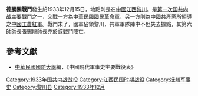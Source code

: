 {{Infobox Military Conflict|
campaign=|
image=|
caption=|
conflict=德勝關戰鬥|
partof=[[第一次国共内战|第一次国共内战]]|
date=1933年12月15日|
place=[[中國|中國]]江西黎川|
result=中國紅軍6師長[[張錫龍|張錫龍]]陣亡及13師參謀長陣亡，共傷亡千餘人，被俘五百人，國軍傷亡八百人|
combatant1=中華民國國民革命軍6師周碞部、11師黃維部、96師蕭致平部|
combatant2=13師、6師、14師| 
commander1=[[周碞|周碞]]、[[黃維|黃維]]、[[蕭致平|蕭致平]]|
commander2=[[張錫龍|張錫龍]]、[[陳伯堅|陳伯堅]]、[[陳子華|陳子華]]|
strength1=|
strength2=|
casualties1=|
casualties2=|
}}
'''德勝關戰鬥'''發生於1933年12月15日，地點則是在[[中國|中國]][[江西|江西]][[黎川|黎川]]。是[[第一次国共内战|第一次国共内战]]主要戰鬥之一，交戰一方為中華民國國民革命軍，另一方則為中國共產黨所領導之[[中國工農紅軍|中國工農紅軍]]。戰鬥末了，國軍佔領黎川，共軍軍隊陣中不但失去據點，其第六師師長張錫龍師長亦於該戰鬥陣亡。

==參考文獻==
*[[中華民國|中華民國]][[國防大學_(臺灣)|國防大學]]編，《中國現代軍事史主要戰役表》

{{第一次国共内战}}

[[Category:1933年国共内战战役|Category:1933年国共内战战役]]
[[Category:江西民国时期战役|Category:江西民国时期战役]]
[[Category:抚州军事史|Category:抚州军事史]]
[[Category:黎川县|Category:黎川县]]
[[Category:1933年12月|Category:1933年12月]]